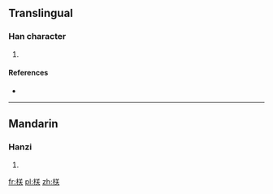 ==Translingual==

===Han character===
{{Han char|rn=75|rad=木|as=06|sn=10|four=48935|canj=DTK}}

# {{defn|Han|sort=木06}}

====References====
* {{Han ref|kx=0522.110|dkj=14698|dj=0910.160|hdz=21202.030|uh=681A|ud=26650|bh=D1DA|bd=53722}}

----

==Mandarin==

===Hanzi===
{{cmn-hanzi|pin=[[zhèn]] ([[zhen4]])|wg=chen<sup>4</sup>}}

# {{defn|lang=cmn|sort=木06}}

[[fr:栚]]
[[pl:栚]]
[[zh:栚]]